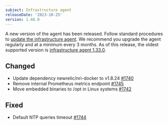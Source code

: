 ```yaml
---
subject: Infrastructure agent
releaseDate: '2023-10-25'
version: 1.48.0
---
```


A new version of the agent has been released. Follow standard procedures to [update the infrastructure agent](https://docs.newrelic.com/docs/infrastructure/install-configure-manage-infrastructure/update-or-uninstall/update-infrastructure-agent).
We recommend you upgrade the agent regularly and at a minimum every 3 months. As
of this release, the oldest supported version is [infrastructure agent
1.33.0](https://docs.newrelic.com/docs/release-notes/infrastructure-release-notes/infrastructure-agent-release-notes/new-relic-infrastructure-agent-1330).

## Changed

* Update dependency newrelic/nri-docker to v1.8.24 [#1740](https://github.com/newrelic/infrastructure-agent/pull/1740)
* Remove internal Prometheus metrics endpoint [#1745](https://github.com/newrelic/infrastructure-agent/pull/1745)
* Move embedded binaries to /opt in Linux systems [#1742](https://github.com/newrelic/infrastructure-agent/pull/1742)

## Fixed
* Default NTP queries timeout [#1744](https://github.com/newrelic/infrastructure-agent/pull/1744)
